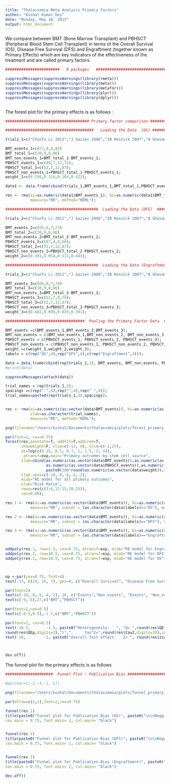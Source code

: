 ```yaml
---
title: "Thalassemia Meta Analysis Primary Factors"
author: "Kushal Kumar Dey"
date: "Monday, May 18, 2015"
output: html_document
---
```


We compare between BMT (Bone Marrow Transplant) and PBHSCT (Peripheral Blood Stem Cell Transplant) in terms of the Overall Survival (OS), Disease Free Survival (DFS) and Engraftment (together known as Primary Effects) which are key indicators of the effectiveness of the treatment and are called primary factors. 

```r


########################   R packages   #################################

suppressMessages(suppressWarnings(library(rmeta)))
suppressMessages(suppressWarnings(library(meta)))
suppressMessages(suppressWarnings(library(metafor)))
suppressMessages(suppressWarnings(library(plyr)))
suppressMessages(suppressWarnings(library(dplyr)))



```

The forest plot for the primary effects is as follows : 

```r

##################################### Primary factor comparison ##############################################

#######################################   Loading the Data  (OS) #######################################

trials_1=c("Chunfu Li 2012","J Gaziev 2008","IB Resnick 2007","A Ghavamzadeh 2008");

BMT_events_1=c(27,9,8,85)
BMT_total_1=c(30,9,8,96)
BMT_non_events_1=BMT_total_1-BMT_events_1;
PBHSCT_events_1=c(48,7,12,72);
PBHSCT_total_1=c(52,7,12,87);
PBHSCT_non_events_1=PBHSCT_total_1-PBHSCT_events_1;
weight_1=c(0.298,0.116,0.164,0.422);

data1 <- data.frame(cbind(trials_1,BMT_events_1,BMT_total_1,PBHSCT_events_1,PBHSCT_total_1),stringsAsFactors=FALSE);

res <- rma(ai=as.numeric(data1$BMT_events_1), bi=as.numeric(data1$BMT_total_1), ci=as.numeric(data1$PBHSCT_events_1), di=as.numeric(data1$PBHSCT_total_1),data=data1,
           measure="RR", method="REML");

#########################################  Loading the Data (DFS)  #########################################

trials_2=c("Chunfu Li 2012","J Gaziev 2008","IB Resnick 2007","A Ghavamzadeh 2008");

BMT_events_2=c(25,9,7,73)
BMT_total_2=c(30,9,8,96)
BMT_non_events_2=BMT_total_2-BMT_events_2;
PBHSCT_events_2=c(47,4,9,66);
PBHSCT_total_2=c(52,7,12,87);
PBHSCT_non_events_2=PBHSCT_total_2-PBHSCT_events_2;
weight_2=c(0.391,0.054,0.113,0.443);

#########################################  Loading the Data (Engraftment)  #########################################

trials_3=c("Chunfu Li 2012","J Gaziev 2008","IB Resnick 2007","A Ghavamzadeh 2008");

BMT_events_3=c(28,9,7,79)
BMT_total_3=c(30,9,8,96)
BMT_non_events_3=BMT_total_3-BMT_events_3;
PBHSCT_events_3=c(51,7,9,79);
PBHSCT_total_3=c(52,7,12,87);
PBHSCT_non_events_3=PBHSCT_total_3-PBHSCT_events_3;
weight_3=c(0.482,0.098,0.029,0.391);

###################################  Pooling the Primary Factor Data  #####################################

BMT_events =c(BMT_events_1,BMT_events_2,BMT_events_3);
BMT_non_events = c(BMT_non_events_1,BMT_non_events_2, BMT_non_events_3);
PBHSCT_events = c(PBHSCT_events_1, PBHSCT_events_2, PBHSCT_events_3);
PBHSCT_non_events = c(PBHSCT_non_events_1, PBHSCT_non_events_2, PBHSCT_non_events_3);
weight =c(weight_1,weight_2,weight_3);
labels = c(rep("OS",4),rep("DFS",4),c(rep("Engraftment",4)));

data = data.frame(cbind(rep(trials_1,3), BMT_events, BMT_non_events, PBHSCT_events, PBHSCT_non_events,weight, labels));
#print(data)

suppressMessages(attach(data))

trial_names = rep(trials_1,3);
spacings =c(rep(".",4),rep("",4),rep(" ",4));
trial_names=paste0(rep(trials_1,3),spacings);


res <- rma(ai=as.numeric(as.vector(data$BMT_events)), bi=as.numeric(as.vector(data$BMT_non_events)), ci=as.numeric(as.vector(data$PBHSCT_events)), di=as.numeric(as.vector(data$PBHSCT_non_events)),data=data,
           slab=as.character(trial_names),
           measure="RR", method="REML");

png(filename="/Users/kushal/Documents/thalassemia/plots/forest_primary_effects_BMT_PBHSCT.png",width=800,height=600,res=100)

par(font=2, cex=0.75)
forest(res,annotate=T, addfit=T,addcred=T, 
       showweight=F, xlim=c(-13, 4), ylim=c(-2,27),
       at=log(c(0.25, 0.5, 0.7, 1, 1.5, 2, 4)),
        atransf=exp,main="Primary outcomes by stem cell source",
       ilab=cbind(as.numeric(as.vector(data$BMT_events)),as.numeric(as.vector(data$BMT_non_events)),
                  as.numeric(as.vector(data$PBHSCT_events)),as.numeric(as.vector(data$PBHSCT_non_events)),
                  paste0(100*round(as.numeric(as.vector(data$weight)),digits=3))),
       ilab.xpos=c(-10,-8,-6,-4,-2), 
       mlab="RE model for all primary outcomes",
       xlab="Risk Ratio",
       rows=rev(c(3:6,12:15,20:23)),
       cex=0.80);

res.1 <- rma(ai=as.numeric(as.vector(data$BMT_events)), bi=as.numeric(as.vector(data$BMT_non_events)), ci=as.numeric(as.vector(data$PBHSCT_events)), di=as.numeric(as.vector(data$PBHSCT_non_events)),data=data,
           measure="RR", subset = (as.character(data$labels)=="OS"), method="REML");

res.2 <- rma(ai=as.numeric(as.vector(data$BMT_events)), bi=as.numeric(as.vector(data$BMT_non_events)), ci=as.numeric(as.vector(data$PBHSCT_events)), di=as.numeric(as.vector(data$PBHSCT_non_events)),data=data,
           measure="RR", subset = (as.character(data$labels)=="DFS"), method="REML");

res.3 <- rma(ai=as.numeric(as.vector(data$BMT_events)), bi=as.numeric(as.vector(data$BMT_non_events)), ci=as.numeric(as.vector(data$PBHSCT_events)), di=as.numeric(as.vector(data$PBHSCT_non_events)),data=data,
           measure="RR", subset = (as.character(data$labels)=="Engraftment"), method="REML");


addpoly(res.3, row=1.5, cex=0.75, atransf=exp, mlab="RE model for Engraftment");
addpoly(res.2, row=10.5, cex=0.75, atransf=exp, mlab="RE model for DFS");
addpoly(res.1, row=18.5, cex=0.75, atransf=exp, mlab="RE model for OS");



op <-par(cex=0.75, font=4)
text(-13, c(24, 16, 7), pos=4, c("Overall Survival", "Disease Free Survival","Engraftment"), cex=0.8)

par(font=2)
text(c(-10,-8,-6,-4,-2), 26, c("Events","Non_events", "Events", "Non_events","Weight (%)"));
text(c(-9,-5),27,c("BMT","PBHSCT"))

par(font=2,cex=0.5)
text(c(-0.5,0.5),-1.5,c("BMT","PBHSCT"))

par(font=2, cex=0.5)
text(-10.5,       -1.5, paste0("Heterogeneity:   ", "Q= ",round(res$QE,digits=2)," (p-val= ",
round(res$QEp,digits=3),")",",     tau^2=",round(res$tau2,digits=3)),cex=1)
text(-10,        -2, paste0("Overall Test effect:   Z= ", round(res$zval,digits=2), " (p-val= ",round(res$pval,digits=3),")"),cex=1)



dev.off()


```


The funnel plot for the primary effects is as follows 

```r
#####################  Funnel Plot : Publication Bias ###################3

#par(mar=c(-2,-4,-1,-1))

png(filename="/Users/kushal/Documents/thalassemia/plots/funnel_primary_effects_thalassemia.png", res=100)

par(mfrow=c(3,1),font=2,cex=0.75)

funnel(res.1)
title(paste0("Funnel plot for Publication Bias (OS)", paste0("\n\nBegg's test: ",round(as.numeric(ranktest(res.1)$tau),digits=2)," (p-val= ", round(ranktest(res.1)$pval,digits=3),")",": ", "Egger's test: ", round(as.numeric(regtest(res.1)$zval),digits=2), " (p-val= ", round(regtest(res.1)$pval,digits=3),")")),
cex.main = 0.75, font.main= 2, col.main= "black")


funnel(res.2)
title(paste0("Funnel plot for Publication Bias (DFS)", paste0("\n\nBegg's test: ",round(as.numeric(ranktest(res.2)$tau),digits=2)," (p-val= ", round(ranktest(res.2)$pval,digits=3),")",": ", "Egger's test: ", round(as.numeric(regtest(res.2)$zval),digits=2), " (p-val= ", round(regtest(res.2)$pval,digits=3),")")),
cex.main = 0.75, font.main= 2, col.main= "black")


funnel(res.3)
title(paste0("Funnel plot for Publication Bias (Engraftment)", paste0("\n\nBegg's test: ",round(as.numeric(ranktest(res.3)$tau),digits=2)," (p-val= ", round(ranktest(res.3)$pval,digits=3),")",": ", "Egger's test: ", round(as.numeric(regtest(res.3)$zval),digits=2), " (p-val= ", round(regtest(res.3)$pval,digits=3),")")),
cex.main = 0.75, font.main= 2, col.main= "black")

dev.off()


```

